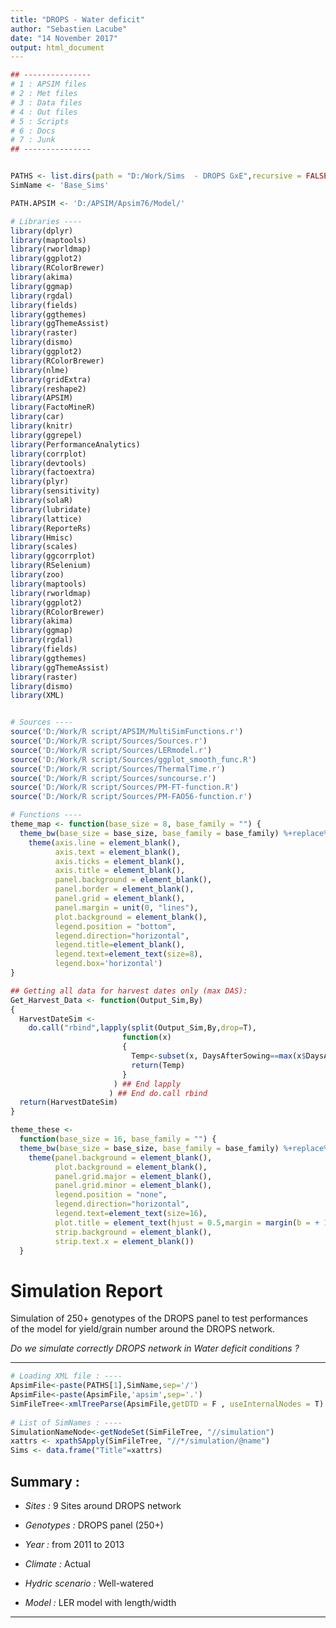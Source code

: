 ```yaml
---
title: "DROPS - Water deficit"
author: "Sebastien Lacube"
date: "14 November 2017"
output: html_document
---
```



```r

## ---------------
# 1 : APSIM files 
# 2 : Met files 
# 3 : Data files
# 4 : Out files
# 5 : Scripts
# 6 : Docs 
# 7 : Junk
## ---------------


PATHS <- list.dirs(path = "D:/Work/Sims  - DROPS GxE",recursive = FALSE)
SimName <- 'Base_Sims'

PATH.APSIM <- 'D:/APSIM/Apsim76/Model/'

```

```r


# Libraries ----
library(dplyr)
library(maptools)
library(rworldmap)
library(ggplot2)
library(RColorBrewer)
library(akima)
library(ggmap)
library(rgdal)
library(fields)
library(ggthemes)
library(ggThemeAssist)
library(raster)
library(dismo)
library(ggplot2)
library(RColorBrewer)
library(nlme)
library(gridExtra)
library(reshape2)
library(APSIM)
library(FactoMineR)
library(car)
library(knitr)
library(ggrepel)
library(PerformanceAnalytics)
library(corrplot)
library(devtools)
library(factoextra)
library(plyr)
library(sensitivity)
library(solaR)
library(lubridate)
library(lattice)
library(ReporteRs)
library(Hmisc)
library(scales)
library(ggcorrplot)
library(RSelenium)
library(zoo)
library(maptools)
library(rworldmap)
library(ggplot2)
library(RColorBrewer)
library(akima)
library(ggmap)
library(rgdal)
library(fields)
library(ggthemes)
library(ggThemeAssist)
library(raster)
library(dismo)
library(XML)


# Sources ----
source('D:/Work/R script/APSIM/MultiSimFunctions.r')
source('D:/Work/R script/Sources/Sources.r')
source('D:/Work/R script/Sources/LERmodel.r')
source('D:/Work/R script/Sources/ggplot_smooth_func.R')
source('D:/Work/R script/Sources/ThermalTime.r')
source('D:/Work/R script/Sources/suncourse.r')
source('D:/Work/R script/Sources/PM-FT-function.R')
source('D:/Work/R script/Sources/PM-FAO56-function.r')

# Functions ----
theme_map <- function(base_size = 8, base_family = "") {
  theme_bw(base_size = base_size, base_family = base_family) %+replace%
    theme(axis.line = element_blank(),
          axis.text = element_blank(),
          axis.ticks = element_blank(),
          axis.title = element_blank(),
          panel.background = element_blank(),
          panel.border = element_blank(),
          panel.grid = element_blank(),
          panel.margin = unit(0, "lines"),
          plot.background = element_blank(),
          legend.position = "bottom",
          legend.direction="horizontal",
          legend.title=element_blank(),
          legend.text=element_text(size=8),
          legend.box='horizontal')
}

## Getting all data for harvest dates only (max DAS):
Get_Harvest_Data <- function(Output_Sim,By)
{
  HarvestDateSim <-   
    do.call("rbind",lapply(split(Output_Sim,By,drop=T),
                         function(x)
                         {
                           Temp<-subset(x, DaysAfterSowing==max(x$DaysAfterSowing))
                           return(Temp)
                         }
                       ) ## End lapply
                      ) ## End do.call rbind  
  return(HarvestDateSim)
}

theme_these <- 
  function(base_size = 16, base_family = "") {
  theme_bw(base_size = base_size, base_family = base_family) %+replace%
    theme(panel.background = element_blank(),
          plot.background = element_blank(),
          panel.grid.major = element_blank(),
          panel.grid.minor = element_blank(),
          legend.position = "none",
          legend.direction="horizontal",
          legend.text=element_text(size=16),
          plot.title = element_text(hjust = 0.5,margin = margin(b = + 10)),
          strip.background = element_blank(),
          strip.text.x = element_blank())
  }


```

# Simulation Report


Simulation of 250+ genotypes of the DROPS panel to test performances  
of the model for yield/grain number around the DROPS network.  
  
*Do we simulate correctly DROPS network in Water deficit conditions ?*  

***   

```r

# Loading XML file : ----
ApsimFile<-paste(PATHS[1],SimName,sep='/')
ApsimFile<-paste(ApsimFile,'apsim',sep='.')
SimFileTree<-xmlTreeParse(ApsimFile,getDTD = F , useInternalNodes = T)
  
# List of SimNames : ----
SimulationNameNode<-getNodeSet(SimFileTree, "//simulation")
xattrs <- xpathSApply(SimFileTree, "//*/simulation/@name")
Sims <- data.frame("Title"=xattrs)

```

## Summary  :

- *Sites :* 9 Sites around DROPS network  

- *Genotypes :* DROPS panel (250+)

- *Year :* from 2011 to 2013 

- *Climate :* Actual  

- *Hydric scenario :* Well-watered  

- *Model :* LER model with length/width  

***

